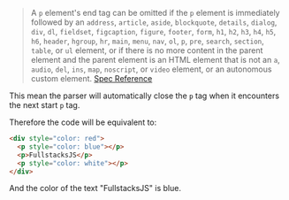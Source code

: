 > A `p` element's end tag can be omitted if the `p` element is immediately followed by
> an `address`, `article`, `aside`, `blockquote`, `details`, `dialog`, `div`, `dl`,
> `fieldset`, `figcaption`, `figure`, `footer`, `form`, `h1`, `h2`, `h3`, `h4`, `h5`,
> `h6`, `header`, `hgroup`, `hr`, `main`, `menu`, `nav`, `ol`, `p`, `pre`, `search`,
> `section`, `table`, or `ul` element,
> or if there is no more content in the parent element and the parent element is an HTML element that is not
> an `a`, `audio`, `del`, `ins`, `map`, `noscript`, or `video` element, or an autonomous custom element.
> [Spec Reference](https://html.spec.whatwg.org/multipage/grouping-content.html#the-p-element)

This mean the parser will automatically close the `p` tag when it encounters the next start `p` tag.

Therefore the code will be equivalent to:

```html
<div style="color: red">
  <p style="color: blue"></p>
  <p>FullstacksJS</p>
  <p style="color: white"></p>
</div>
```

And the color of the text "FullstacksJS" is blue.
